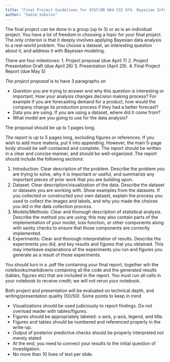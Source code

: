```yaml
---
title: "Final Project Guidelines for SYST/OR 664 CSI 674. Bayesian Inference and Decision Theory"
author: "Vadim Sokolov"
---
```


The final project can be done in a group (up to 3) or as is an individual project. You have a lot of freedom in choosing a topic for your final project. The only criterion is that it deeply involves applying Bayesian data analysis to a real-world problem. You choose a dataset, an interesting question about it, and address it with Bayesian modeling.


There are four milestones:
1. Project proposal (due April 7)
2. Project Presentation Draft (due April 26)
3. Presentation (April 29).
4. Final Project Report (due May 5)

*The project proposal* is to have 3 paragraphs on 

- Question you are trying to answer and why this question is interesting or important. How your analysis changes decision making process? For example if you are forecasting demand for a product, how would the company change its production process if they had a better forecast?
- Data you are using. If you are using a dataset, where did it come from?
- What model are you going to use for the data analysis?

 The proposal should be up to 1  pages long. 


*The report* is up to 5 pages long, excluding figures or references. If you wish to add more materia, put it into appending. However, the main 5-page body should be self-contained and complete. The report should be written in a clear and concise manner, and should be well-organized. The report should include the following sections:

1. Introduction: Clear description of the problem. Describe the problem you are trying to solve, why it is important or useful, and summarize any important pieces of prior work that you are building upon.
2. Dataset: Clear description/visualization of the data. Describe the dataset or datasets you are working with. Show examples from the datasets. If you collected or constructed your own dataset, explain the process you used to collect the images and labels, and why you made the choices you did in the data collection process.
3. Models/Methods: Clear and thorough description of statistical analysis. Describe the method you are using; this may also contain parts of the implementation of your model, loss function, or other components along with sanity checks to ensure that those components are correctly implemented.
4. Experiments: Clear and thorough interpretation of results. Describe the experiments you did, and key results and figures that you obtained. This may interleave explanations of the experiments you run and figures you generate as a result of those experiments.


You should turn in a .pdf file containing your final report, together wih the notebooks/markdowns containing all the code and the generated results (tables, figures etc) that are included in the report. You must run all cells in your notebook to receive credit; we will not rerun your notebook.



Both project and presentation will be evaluated on technical depth, and writing/presentation quality (50/50). Some points to keep in mind

- Visualizations should be used judiciously to report findings. Do not overload reader with tables/figures. 
- Figures should be appropriately labeled: x-axis, y-axis, legend, and title.
- Figures and tables should be numbered and referenced properly in the write-up. 
- Output of posterior predictive checks should be properly interpreted not merely stated
- At the end, you need to connect your results to the initial question of investigation.
- No more than 10 lines of text per slide. 
